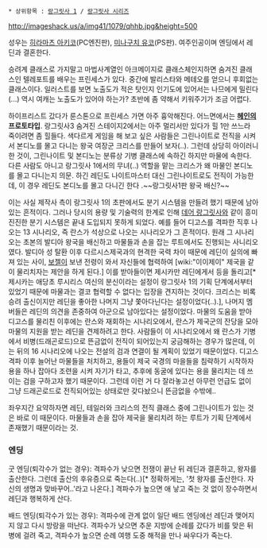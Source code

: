  * 상위항목 : [[랑그릿사 1]] / [[랑그릿사 시리즈]]

http://imageshack.us/a/img41/1079/qhhb.jpg&height=500

성우는 [[히라마츠 아키코]](PC엔진판), [[미나구치 유코]](PS판). 여주인공이며 엔딩에서 레딘과 결혼한다. 

승려계 클래스로 가지말고 마법사계열인 아크메이지로 클래스체인지하면 숨겨진 클래스인 텔레포트를 배우는 프린세스가 있다. 중간에 발리스타와 메테오를 얻으니 후회없는 클래스이다. 일러스트를 보면 노출도가 적은 탓인지 인기도에 있어서는 나므에게 밀린다(...) 역시 여캐는 노출도가 있어야 하는가? 초반에 좀 약해서 키워주기가 조금 어렵다.

하이프리스트 갔다가 룬스톤으로 프린세스 가면 아주 흉악해진다. 어느면에서는 '''[[헤인]]의 프로토타입'''. 랑그릿사3 숨겨진 스테이지2에서는 아주 멀리서만 있다가 힐 1만 쓰느라 죽이려면 좀 힐들다. 색다르게 게임을 해 보고 싶은 사람들은 그린나이트로 전직을 시켜서 본디노를 몰고 다니는 왕국 여장군 크리스를 만들어 보자(..). 그런데 상당히 아이러니한 것이, 그린나이트 및 본디노는 분류상 기병 클래스에 속하긴 하지만 마물에 속한다. 다른 사람도 아니고 랑그릿사 1에서의 무녀(..) 역할을 맡는 크리스가 왜 마물인 본디노를 몰고 다니는지 의문. 하긴 레딘도 나이트마스터 대신 그린나이트로도 전직이 가능한데, 이 경우 레딘도 본디노를 몰고 다니긴 한다 .~~랑그릿사1판 왕국 배신?~~

이는 사실 제작사 측이 랑그릿사 1의 초판에서도 분기 시스템을 만들려 했기 때문에 남아있는 흔적이다. 그러나 당시의 용량 및 기술력의 한계로 인해 [[데어 랑그릿사]]와 같이 흥미진진한 분기 시스템은 끝내 도입되지 못하게 되었다. 예를 들어 디고스를 격파한 직후 나오는 13 시나리오, 즉 란스가 석상으로 나오는 시나리오가 그 흔적이다. 원래 그 시나리오는 초본의 발디아 왕국을 배신하고 마물들과 손을 잡는 루트에서도 진행되는 사니리오였다. 발디아 성 탈환 이후 다르시스제국과의 현격한 국력 차이 때문에 레딘이 실의에 빠져 있는 사이, [[보젤]]이 보낸 전령이 와서 자신들에 협력하여 [wiki:"이이제이" 제국을 같이 물리치자는 제안을 하게 된다.] 이를 받아들이면 제시카만 레딘에게서 등을 돌리고[* 제시카는 애당초 루시리스 여신의 분신이라는 설정이 랑그릿사 1의 기획 단계에서부터 있었기 때문에 마물과는 결코 협력할 수 없다는 입장을 견지하는 것이다. 크리스는 비록 승려 출신이지만 레딘을 좋아한 나머지 그냥 쫓아다닌다는 설정이었다(..).], 나머지 멤버들은 레딘의 의견을 존중하여 아군으로 남아있다는 설정이었다. 마물의 도움을 받아 디고스를 물리친 이후에는 란스와 재회하는 시나리오에서, 란스가 제국군의 잔당을 모아 마물의 지원을 받는 레딘을 견제하려고 한다. 사람들이 이 시나리오에서 왜 란스가 기병에서 비병(드래곤로드)으로 뜬금없이 전직이 되어있는지 궁금해하는 경우가 많은데, 이는 뒤의 16 시나리오에 나오는 전설의 검과 연결이 될 계획이 있었기 때문이었다. 디고스 격파 이후 늘어난 마물들을 처치하고, 용들이 제국 국경의 마을들을 침략하기 시작하자 용을 하나 잡아다 조련을 시켜 자기가 타고, 추후에 동굴에 있다는 용을 물리치는 데 쓰이는 검을 구하고자 했기 때문이다. 그런데 이런 거 다 잘라놓고선 아무런 언급도 없이 그냥 드래곤로드로 전직되어있는 상태로만 갖다놨으니 뜬금없을 수밖에.. 

좌우지간 요약하자면 레딘, 테일러와 크리스의 전직 클래스 중에 그린나이트가 있는 것은 바로 이 때문이다. 마물들과 손을 잡아 제국을 물리치려 하는 루트가 기획 단계에서 존재했기 때문이라는 것.





=== 엔딩 ===
굿 엔딩(퇴각수가 없는 경우): 격파수가 낮으면 전쟁이 끝난 뒤 레딘과 결혼하고, 왕자를 출산한다. 그런데 출산의 후유증으로 죽는다(..)[* 정확하게는, '첫 왕자를 출산한다. 자신의 생명과 맞바꾸어..'라고 나온다.] 격파수가 높으면 애 낳고 죽는 것 없이 장수하면서 레딘과 행복하게 산다.

배드 엔딩(퇴각수가 있는 경우): 격파수에 관계 없이 일단 배드 엔딩에선 레딘과 맺어지지 않고 다시 방랑을 떠난다. 격파수가 낮으면 추운 지방에 순례를 갔다가 비를 맞은 뒤 병에 걸려 죽고, 격파수가 높으면 순례 여행 도중 해적을 만나 싸우다가 죽는다.

